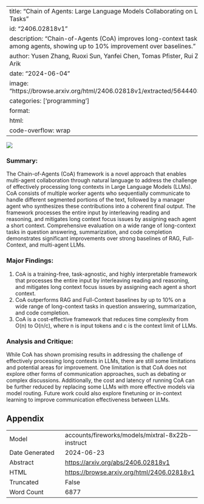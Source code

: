 
---
title: "Chain of Agents: Large Language Models Collaborating on Long-Context Tasks"
id: "2406.02818v1"
description: "Chain-of-Agents (CoA) improves long-context tasks by dividing text among agents, showing up to 10% improvement over baselines."
author: Yusen Zhang, Ruoxi Sun, Yanfei Chen, Tomas Pfister, Rui Zhang, Sercan Ö. Arik
date: "2024-06-04"
image: "https://browse.arxiv.org/html/2406.02818v1/extracted/5644403/figures/CoA.png"
categories: ['programming']
format:
  html:
    code-overflow: wrap
---

![](https://browse.arxiv.org/html/2406.02818v1/extracted/5644403/figures/CoA.png)

### Summary:

The Chain-of-Agents (CoA) framework is a novel approach that enables multi-agent collaboration through natural language to address the challenge of effectively processing long contexts in Large Language Models (LLMs). CoA consists of multiple worker agents who sequentially communicate to handle different segmented portions of the text, followed by a manager agent who synthesizes these contributions into a coherent final output. The framework processes the entire input by interleaving reading and reasoning, and mitigates long context focus issues by assigning each agent a short context. Comprehensive evaluation on a wide range of long-context tasks in question answering, summarization, and code completion demonstrates significant improvements over strong baselines of RAG, Full-Context, and multi-agent LLMs.

### Major Findings:

1. CoA is a training-free, task-agnostic, and highly interpretable framework that processes the entire input by interleaving reading and reasoning, and mitigates long context focus issues by assigning each agent a short context.
2. CoA outperforms RAG and Full-Context baselines by up to 10% on a wide range of long-context tasks in question answering, summarization, and code completion.
3. CoA is a cost-effective framework that reduces time complexity from O(n) to O(n/c), where n is input tokens and c is the context limit of LLMs.

### Analysis and Critique:

While CoA has shown promising results in addressing the challenge of effectively processing long contexts in LLMs, there are still some limitations and potential areas for improvement. One limitation is that CoA does not explore other forms of communication approaches, such as debating or complex discussions. Additionally, the cost and latency of running CoA can be further reduced by replacing some LLMs with more effective models via model routing. Future work could also explore finetuning or in-context learning to improve communication effectiveness between LLMs.

## Appendix

|          |          |
|----------|----------|
| Model     | accounts/fireworks/models/mixtral-8x22b-instruct       |
| Date Generated     | 2024-06-23       |
| Abstract | [https://arxiv.org/abs/2406.02818v1](https://arxiv.org/abs/2406.02818v1)        |
| HTML     | [https://browse.arxiv.org/html/2406.02818v1](https://browse.arxiv.org/html/2406.02818v1)       |
| Truncated       | False       |
| Word Count       | 6877       |